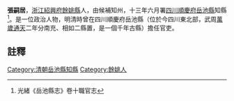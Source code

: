 {{明清人物信息框
| 姓名 =張嗣居
| 最高職務 = [[四川|四川]][[岳池縣|岳池縣]][[知縣|知縣]]
| 國家 = 大清
| 籍貫 = [[浙江|浙江]][[紹興府|紹興府]][[餘姚縣|餘姚縣]]
| 字號 =
| 出生日期 = ？年？月？日
| 逝世日期 = ？年？月？日
| 墓葬 = 
| 配偶 =  
| 親屬 = 曾祖、祖、父，母
| 出身 =候補知州 
| 著作 =  
*
}}
'''張嗣居'''{{BD|？年||？年||}}，[[浙江|浙江]][[紹興府|紹興府]][[餘姚縣|餘姚縣]]人，由候補知州，十三年六月署[[四川|四川]][[順慶府|順慶府]][[岳池縣|岳池縣]]知縣<ref>光緒《岳池縣志》卷十職官志</ref>。是一位政治人物，明清時曾在四川順慶府岳池縣（位於今四川東北部，武周[[萬歲通天|萬歲通天]]二年分南充、相如二縣置，是一個千年古縣）擔任官吏。
==註釋==
{{reflist}}
{{清朝人物小作品}}
[[Category:清朝岳池縣知縣|Category:清朝岳池縣知縣]]
[[Category:餘姚人|Category:餘姚人]]